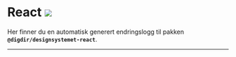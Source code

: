 

<Meta title='Endringslogger/React' />

# React [![](https://img.shields.io/npm/v/@digdir/designsystemet-react?label=latest%20release&color=0051be)](https://www.npmjs.com/package/@digdir/designsystemet-react)

Her finner du en automatisk generert endringslogg til pakken **`@digdir/designsystemet-react`**.

---

<Changelog markdown={changelog} />
